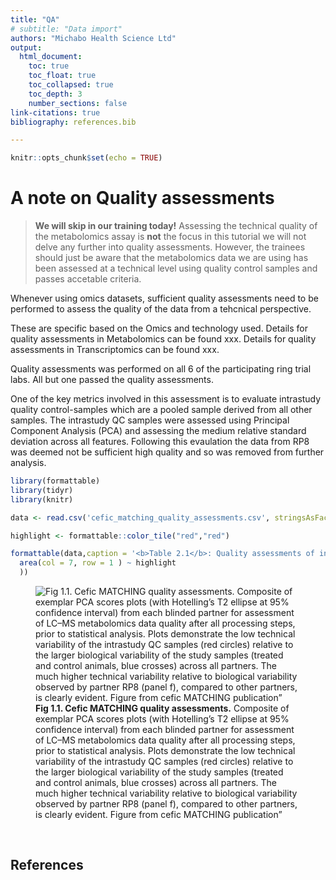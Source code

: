 ```yaml
---
title: "QA"
# subtitle: "Data import"
authors: "Michabo Health Science Ltd"
output: 
  html_document:
    toc: true
    toc_float: true
    toc_collapsed: true
    toc_depth: 3
    number_sections: false
link-citations: true
bibliography: references.bib

---
```


```r
knitr::opts_chunk$set(echo = TRUE)
```

# A note on Quality assessments

> **We will skip in our training today!** Assessing the technical quality of the metabolomics assay is **not** the focus in this tutorial we will not delve any further into quality assessments. However, the trainees should just be aware that the metabolomics data we are using has been assessed at a technical level using quality control samples and passes accetable criteria. 


Whenever using omics datasets, sufficient quality assessments need to be performed to assess the quality of the data from a tehcnical perspective. 

These are specific based on the Omics and technology used. Details for quality assessments in Metabolomics can be found xxx. Details for quality assessments in Transcriptomics can be found xxx.

Quality assessments was performed on all 6 of the participating ring trial labs. All but one passed the quality assessments.

One of the key metrics involved in this assessment is to evaluate intrastudy quality control-samples which are a pooled sample derived from all other samples. The intrastudy QC samples were assessed using Principal Component Analysis (PCA) and assessing the medium relative standard deviation across all features. Following this evaulation the data from RP8 was deemed not be sufficient high quality and so was removed from further analysis.




```r
library(formattable)
library(tidyr)
library(knitr)

data <- read.csv('cefic_matching_quality_assessments.csv', stringsAsFactors = FALSE, header = TRUE, check.names=FALSE)

highlight <- formattable::color_tile("red","red")

formattable(data,caption = '<b>Table 2.1</b>: Quality assessments of intrastudy QCs and biological samples', list(
  area(col = 7, row = 1 ) ~ highlight
  )) 


```


![**Fig 1.1. Cefic MATCHING quality assessments.** Composite of exemplar PCA scores plots (with Hotelling’s T2 ellipse at 95% confidence interval) from each blinded partner for assessment of LC–MS metabolomics data quality after all processing steps, prior to statistical analysis. Plots demonstrate the low technical variability of the intrastudy QC samples (red circles) relative to the larger biological variability of the study samples (treated and control animals, blue crosses) across all partners. The much higher technical variability relative to biological variability observed by partner RP8 (panel f), compared to other partners, is clearly evident. Figure from cefic MATCHING publication"](cefic_matching_quality_assessments.png)



&nbsp;











## References





